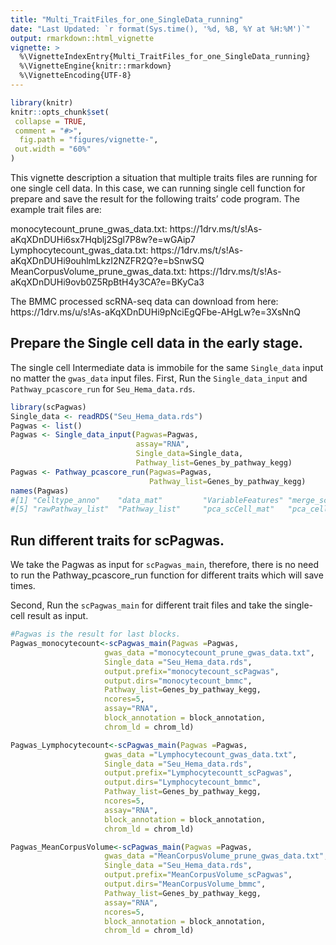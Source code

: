 ```yaml
---
title: "Multi_TraitFiles_for_one_SingleData_running"
date: "Last Updated: `r format(Sys.time(), '%d, %B, %Y at %H:%M')`"
output: rmarkdown::html_vignette
vignette: >
  %\VignetteIndexEntry{Multi_TraitFiles_for_one_SingleData_running}
  %\VignetteEngine{knitr::rmarkdown}
  %\VignetteEncoding{UTF-8}
---
```


```r
library(knitr)
knitr::opts_chunk$set(
 collapse = TRUE,
 comment = "#>",
  fig.path = "figures/vignette-",
 out.width = "60%"
)
```

This vignette description a situation that multiple traits files are running for one single cell data. In this case, we can running single cell function for prepare and save the result for the following traits' code program. 
The example trait files are:

monocytecount_prune_gwas_data.txt:
https://1drv.ms/t/s!As-aKqXDnDUHi6sx7Hqblj2Sgl7P8w?e=wGAip7
Lymphocytecount_gwas_data.txt:
https://1drv.ms/t/s!As-aKqXDnDUHi9ouhlmLkzI2NZFR2Q?e=bSnwSQ
MeanCorpusVolume_prune_gwas_data.txt:
https://1drv.ms/t/s!As-aKqXDnDUHi9ovb0Z5RpBtH4y3CA?e=BKyCa3

The BMMC processed scRNA-seq data can download from here:
https://1drv.ms/u/s!As-aKqXDnDUHi9pNciEgQFbe-AHgLw?e=3XsNnQ

## Prepare the Single cell data in the early stage. 

The single cell Intermediate data is immobile for the same `Single_data` input no matter the `gwas_data` input files. 
First, Run the `Single_data_input` and `Pathway_pcascore_run` for `Seu_Hema_data.rds`.

```r
library(scPagwas)
Single_data <- readRDS("Seu_Hema_data.rds")
Pagwas <- list()
Pagwas <- Single_data_input(Pagwas=Pagwas,
                            assay="RNA",
                            Single_data=Single_data,
                            Pathway_list=Genes_by_pathway_kegg)
Pagwas <- Pathway_pcascore_run(Pagwas=Pagwas,
                               Pathway_list=Genes_by_pathway_kegg)
names(Pagwas)
#[1] "Celltype_anno"    "data_mat"         "VariableFeatures" "merge_scexpr"    
#[5] "rawPathway_list"  "Pathway_list"     "pca_scCell_mat"   "pca_cell_df"  
```

## Run different traits for scPagwas. 

We take the Pagwas as input for `scPagwas_main`, therefore, there is no need to run the Pathway_pcascore_run function for different traits which will save times. 

Second, Run the `scPagwas_main` for different trait files and take the single-cell result as input. 

```r
#Pagwas is the result for last blocks.
Pagwas_monocytecount<-scPagwas_main(Pagwas =Pagwas,
                     gwas_data ="monocytecount_prune_gwas_data.txt",
                     Single_data ="Seu_Hema_data.rds",
                     output.prefix="monocytecount_scPagwas",
                     output.dirs="monocytecount_bmmc",
                     Pathway_list=Genes_by_pathway_kegg,
                     ncores=5,
                     assay="RNA",
                     block_annotation = block_annotation,
                     chrom_ld = chrom_ld)

Pagwas_Lymphocytecount<-scPagwas_main(Pagwas =Pagwas,
                     gwas_data ="Lymphocytecount_gwas_data.txt",
                     Single_data ="Seu_Hema_data.rds",
                     output.prefix="Lymphocytecountt_scPagwas",
                     output.dirs="Lymphocytecount_bmmc",
                     Pathway_list=Genes_by_pathway_kegg,
                     ncores=5,
                     assay="RNA",
                     block_annotation = block_annotation,
                     chrom_ld = chrom_ld)

Pagwas_MeanCorpusVolume<-scPagwas_main(Pagwas =Pagwas,
                     gwas_data ="MeanCorpusVolume_prune_gwas_data.txt",
                     Single_data ="Seu_Hema_data.rds",
                     output.prefix="MeanCorpusVolume_scPagwas",
                     output.dirs="MeanCorpusVolume_bmmc",
                     Pathway_list=Genes_by_pathway_kegg,
                     assay="RNA",
                     ncores=5,
                     block_annotation = block_annotation,
                     chrom_ld = chrom_ld)
```

